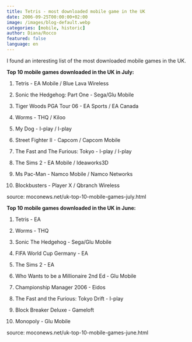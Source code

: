 ```yaml
---
title: Tetris - most downloaded mobile game in the UK
date: 2006-09-25T00:00:00+02:00
image: /images/blog-default.webp
categories: [mobile, historic]
author: Diana/Rocco
featured: false
language: en
---
```


<div class="entry-content">
I found an interesting list of the most downloaded mobile games in the UK.

**Top 10 mobile games downloaded in the UK in July:** 



1. Tetris - EA Mobile / Blue Lava Wireless

2. Sonic the Hedgehog: Part One - Sega/Glu Mobile

3. Tiger Woods PGA Tour 06 - EA Sports / EA Canada

4. Worms - THQ / Kiloo

5. My Dog - I-play / I-play

6. Street Fighter II - Capcom / Capcom Mobile

7. The Fast and The Furious: Tokyo - I-play / I-play

8. The Sims 2 - EA Mobile / Ideaworks3D

9. Ms Pac-Man - Namco Mobile / Namco Networks

10. Blockbusters - Player X / Qbranch Wireless



source: moconews.net/uk-top-10-mobile-games-july.html

**Top 10 mobile games downloaded in the UK in June:** 



1. Tetris - EA

2. Worms - THQ

3. Sonic The Hedgehog - Sega/Glu Mobile

4. FIFA World Cup Germany - EA

5. The Sims 2 - EA

6. Who Wants to be a Millionaire 2nd Ed - Glu Mobile

7. Championship Manager 2006 - Eidos

8. The Fast and the Furious: Tokyo Drift - I-play

9. Block Breaker Deluxe - Gameloft

10. Monopoly - Glu Mobile



source: moconews.net/uk-top-10-mobile-games-june.html
</div>

